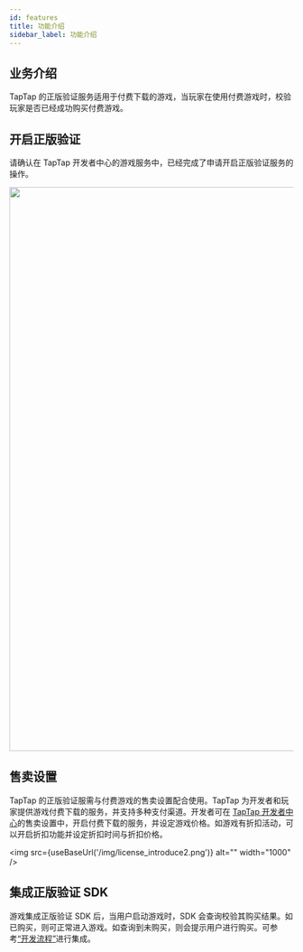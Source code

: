 ```yaml
---
id: features
title: 功能介绍
sidebar_label: 功能介绍
---
```



## 业务介绍
TapTap 的正版验证服务适用于付费下载的游戏，当玩家在使用付费游戏时，校验玩家是否已经成功购买付费游戏。

## 开启正版验证

请确认在 TapTap 开发者中心的游戏服务中，已经完成了申请开启正版验证服务的操作。

<img src="https://capacity-files.lcfile.com/tRGUk4cNlvfGhiumXnyfPEs3u1Bc9FDy/license_introduce.png" alt="" width="1000" />

## 售卖设置

TapTap 的正版验证服需与付费游戏的售卖设置配合使用。TapTap 为开发者和玩家提供游戏付费下载的服务，并支持多种支付渠道。开发者可在 [TapTap 开发者中心](https://developer.taptap.cn/)的售卖设置中，开启付费下载的服务，并设定游戏价格。如游戏有折扣活动，可以开启折扣功能并设定折扣时间与折扣价格。

<img src={useBaseUrl('/img/license_introduce2.png')} alt="" width="1000" />

## 集成正版验证 SDK

游戏集成正版验证 SDK 后，当用户启动游戏时，SDK 会查询校验其购买结果。如已购买，则可正常进入游戏。如查询到未购买，则会提示用户进行购买。可参考[“开发流程”](/v2/sdk/copyright-verification/guide)进行集成。
